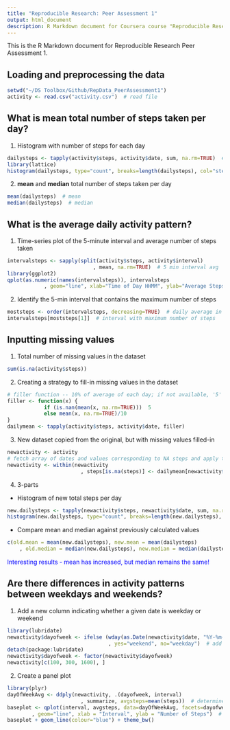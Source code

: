 ```yaml
---
title: "Reproducible Research: Peer Assessment 1"
output: html_document
description: R Markdown document for Coursera course "Reproducible Research", Peer Assessment 1
---
```


This is the R Markdown document for Reproducible Research Peer Assessment 1.

## Loading and preprocessing the data
```r
setwd("~/DS Toolbox/Github/RepData_PeerAssessment1")
activity <- read.csv("activity.csv")  # read file
```

## What is mean total number of steps taken per day?
1. Histogram with number of steps for each day
```r
dailysteps <- tapply(activity$steps, activity$date, sum, na.rm=TRUE)  # calculate daily steps
library(lattice)
histogram(dailysteps, type="count", breaks=length(dailysteps), col="steelblue")  # generate histogram
```

2. **mean** and **median** total number of steps taken per day
```r
mean(dailysteps)  # mean
median(dailysteps)  # median
```

## What is the average daily activity pattern?
1. Time-series plot of the 5-minute interval and average number of steps taken
```r
intervalsteps <- sapply(split(activity$steps, activity$interval)
                            , mean, na.rm=TRUE)  # 5 min interval avg
library(ggplot2)
qplot(as.numeric(names(intervalsteps)), intervalsteps
            , geom="line", xlab="Time of Day HHMM", ylab="Average Steps")  # generate plot
```

2. Identify the 5-min interval that contains the maximum number of steps
```r
moststeps <- order(intervalsteps, decreasing=TRUE)  # daily average in decreasing order
intervalsteps[moststeps[1]]  # interval with maximum number of steps
```

## Inputting missing values
1. Total number of missing values in the dataset
```r
sum(is.na(activity$steps))
```
2. Creating a strategy to fill-in missing values in the dataset
```r
# filler function -- 10% of average of each day; if not available, '5'
filler <- function(x) {
            if (is.nan(mean(x, na.rm=TRUE)))  5
            else mean(x, na.rm=TRUE)/10
}
dailymean <- tapply(activity$steps, activity$date, filler)
```
3. New dataset copied from the original, but with missing values filled-in
```r
newactivity <- activity
# fetch array of dates and values corresponding to NA steps and apply to missing values
newactivity <- within(newactivity
                        , steps[is.na(steps)] <- dailymean[newactivity$date[is.na(newactivity$steps)]])
```
4. 3-parts
* Histogram of new total steps per day
```r
new.dailysteps <- tapply(newactivity$steps, newactivity$date, sum, na.rm=TRUE)  # calculate daily steps
histogram(new.dailysteps, type="count", breaks=length(new.dailysteps), col="gray")  # generate histogram
```

* Compare mean and median against previously calculated values

```r
c(old.mean = mean(new.dailysteps), new.mean = mean(dailysteps)
    , old.median = median(new.dailysteps), new.median = median(dailysteps))
```

<span style="color:blue">
Interesting results - mean has increased, but median remains the same!
</span>

## Are there differences in activity patterns between weekdays and weekends?
1. Add a new column indicating whether a given date is weekday or weekend
```r
library(lubridate)
newactivity$dayofweek <- ifelse (wday(as.Date(newactivity$date, "%Y-%m-%d")) %in% c(1, 7)
                                 , yes="weekend", no="weekday")  # add new column day of week
detach(package:lubridate)
newactivity$dayofweek <- factor(newactivity$dayofweek)
newactivity[c(100, 300, 1600), ]
```
2. Create a panel plot
```r
library(plyr)
dayOfWeekAvg <- ddply(newactivity, .(dayofweek, interval)
                        , summarize, avgsteps=mean(steps))  # determine if a date is weekday or weekend
baseplot <- qplot(interval, avgsteps, data=dayOfWeekAvg, facets=dayofweek ~ .
        , geom="line", xlab = "Interval", ylab = "Number of Steps")  # create plot elements
baseplot + geom_line(colour="blue") + theme_bw()
```